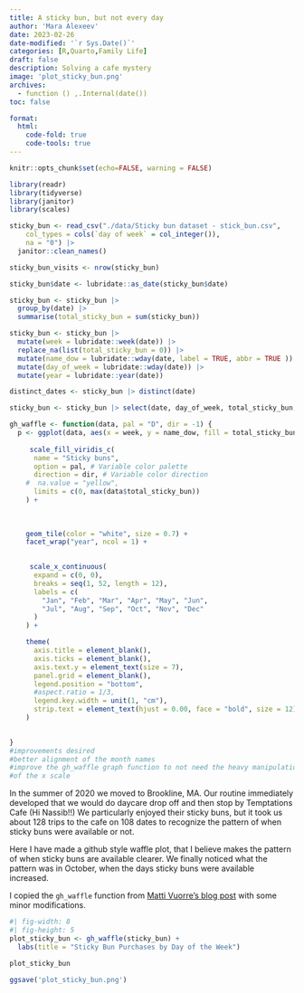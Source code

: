 ```yaml
---
title: A sticky bun, but not every day
author: 'Mara Alexeev'
date: 2023-02-26
date-modified: '`r Sys.Date()`'
categories: [R,Quarto,Family Life]
draft: false
description: Solving a cafe mystery
image: 'plot_sticky_bun.png'
archives:
  - function () ,.Internal(date())
toc: false

format:
  html:
    code-fold: true
    code-tools: true
---
```



```r
knitr::opts_chunk$set(echo=FALSE, warning = FALSE)

library(readr)
library(tidyverse)
library(janitor)
library(scales)
```

```r
sticky_bun <- read_csv("./data/Sticky bun dataset - stick_bun.csv", 
    col_types = cols(`day of week` = col_integer()), 
    na = "0") |>
  janitor::clean_names()

sticky_bun_visits <- nrow(sticky_bun)

sticky_bun$date <- lubridate::as_date(sticky_bun$date)

sticky_bun <- sticky_bun |>
  group_by(date) |>
  summarise(total_sticky_bun = sum(sticky_bun))

sticky_bun <- sticky_bun |> 
  mutate(week = lubridate::week(date)) |>
  replace_na(list(total_sticky_bun = 0)) |>
  mutate(name_dow = lubridate::wday(date, label = TRUE, abbr = TRUE )) |>
  mutate(day_of_week = lubridate::wday(date)) |>
  mutate(year = lubridate::year(date))

distinct_dates <- sticky_bun |> distinct(date)

sticky_bun <- sticky_bun |> select(date, day_of_week, total_sticky_bun, year, week, name_dow)
```
```r
gh_waffle <- function(data, pal = "D", dir = -1) {
  p <- ggplot(data, aes(x = week, y = name_dow, fill = total_sticky_bun)) +
   
     scale_fill_viridis_c(
      name = "Sticky buns",
      option = pal, # Variable color palette
      direction = dir, # Variable color direction
    #  na.value = "yellow",
      limits = c(0, max(data$total_sticky_bun))
    ) +
    
   
    
    geom_tile(color = "white", size = 0.7) +
    facet_wrap("year", ncol = 1) +
   

     scale_x_continuous(
      expand = c(0, 0),
      breaks = seq(1, 52, length = 12),
      labels = c(
        "Jan", "Feb", "Mar", "Apr", "May", "Jun",
        "Jul", "Aug", "Sep", "Oct", "Nov", "Dec"
      )
    ) +

    theme(
      axis.title = element_blank(),
      axis.ticks = element_blank(), 
      axis.text.y = element_text(size = 7),
      panel.grid = element_blank(),
      legend.position = "bottom",
      #aspect.ratio = 1/3,
      legend.key.width = unit(1, "cm"),
      strip.text = element_text(hjust = 0.00, face = "bold", size = 12)
    )

  
}
#improvements desired
#better alignment of the month names
#improve the gh_waffle graph function to not need the heavy manipulation
#of the x scale
```

In the summer of 2020 we moved to Brookline, MA. Our routine immediately developed that we would do daycare drop off and then stop by Temptations Cafe (Hi Nassib!!) We particularly enjoyed their sticky buns, but it took us about 128 trips to the cafe on 108 dates to recognize the pattern of when sticky buns were available or not. 

Here I have made a github style waffle plot, that I believe makes the pattern of when sticky buns are available clearer. We finally noticed what the pattern was in October, when the days sticky buns were available increased.

I copied the `gh_waffle` function from [Matti Vuorre's blog post](https://mvuorre.github.io/posts/2016-03-24-github-waffle-plot/) with some minor modifications.

```r
#| fig-width: 8
#| fig-height: 5
plot_sticky_bun <- gh_waffle(sticky_bun) + 
  labs(title = "Sticky Bun Purchases by Day of the Week")

plot_sticky_bun

ggsave('plot_sticky_bun.png')
```




